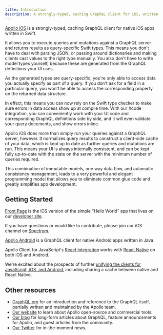 ```yaml
---
title: Introduction
description: A strongly-typed, caching GraphQL client for iOS, written in Swift
---
```


[Apollo iOS](https://github.com/apollographql/apollo-ios) is a strongly-typed, caching GraphQL client for native iOS apps written in Swift.

It allows you to execute queries and mutations against a GraphQL server and returns results as query-specific Swift types. This means you don't have to deal with parsing JSON, or passing around dictionaries and making clients cast values to the right type manually. You also don't have to write model types yourself, because these are generated from the GraphQL definitions your UI uses.

As the generated types are query-specific, you're only able to access data you actually specify as part of a query. If you don't ask for a field in a particular query, you won't be able to access the corresponding property on the returned data structure.

In effect, this means you can now rely on the Swift type checker to make sure errors in data access show up at compile time. With our Xcode integration, you can conveniently work with your UI code and corresponding GraphQL definitions side by side, and it will even validate your query documents, and show errors inline.

Apollo iOS does more than simply run your queries against a GraphQL server, however. It normalizes query results to construct a client-side cache of your data, which is kept up to date as further queries and mutations are run. This means your UI is always internally consistent, and can be kept fully up-to-date with the state on the server with the minimum number of queries required.

This combination of immutable models, one way data flow, and automatic consistency management, leads to a very powerful and elegant programming model that allows you to eliminate common glue code and greatly simplifies app development.

## Getting Started

[Front Page](https://github.com/apollographql/frontpage-ios-app) is the iOS version of the simple "Hello World" app that lives on our [developer site](http://dev.apollodata.com).

If you have questions or would like to contribute, please join our iOS channel on [Spectrum](https://spectrum.chat/apollo/apollo-ios).

[Apollo Android](https://github.com/apollographql/apollo-android) is a GraphQL client for native Android apps written in Java.

Apollo Client for JavaScript's [React integration](https://apollographql.com/docs/react) works with [React Native](https://facebook.github.io/react-native/) on both iOS and Android.

We're excited about the prospects of further [unifying the clients for JavaScript, iOS, and Android](https://blog.apollographql.com/one-graphql-client-for-javascript-ios-and-android-64993c1b7991), including sharing a cache between native and React Native.

## Other resources

- [GraphQL.org](http://graphql.org) for an introduction and reference to the GraphQL itself, partially written and maintained by the Apollo team.
- [Our website](http://www.apollographql.com/) to learn about Apollo open-source and commercial tools.
- [Our blog](https://www.apollographql.com/blog/) for long-form articles about GraphQL, feature announcements for Apollo, and guest articles from the community.
- [Our Twitter](https://twitter.com/apollographql) for in-the-moment news.
